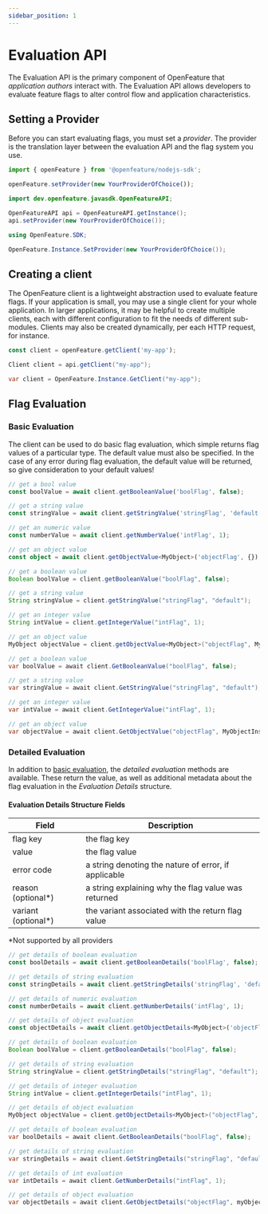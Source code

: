 ```yaml
---
sidebar_position: 1
---
```



# Evaluation API

The Evaluation API is the primary component of OpenFeature that _application authors_ interact with. The Evaluation API allows developers to evaluate feature flags to alter control flow and application characteristics.

## Setting a Provider

<!--- TODO: add link to provider doc when available -->

Before you can start evaluating flags, you must set a _provider_. The provider is the translation layer between the evaluation API and the flag system you use.

<Tabs groupId="code">
<TabItem value="js" label="Typescript">

```ts
import { openFeature } from '@openfeature/nodejs-sdk';

openFeature.setProvider(new YourProviderOfChoice());
```

</TabItem>
<TabItem value="java" label="Java">

```java
import dev.openfeature.javasdk.OpenFeatureAPI;

OpenFeatureAPI api = OpenFeatureAPI.getInstance();
api.setProvider(new YourProviderOfChoice());
```

</TabItem>
<TabItem value="csharp" label="C#">

```csharp
using OpenFeature.SDK;

OpenFeature.Instance.SetProvider(new YourProviderOfChoice());
```

</TabItem>
</Tabs>

## Creating a client

The OpenFeature client is a lightweight abstraction used to evaluate feature flags.
If your application is small, you may use a single client for your whole application. In larger applications, it may be helpful to create multiple clients,
each with different configuration to fit the needs of different sub-modules. Clients may also be created dynamically, per each HTTP request, for instance.

<Tabs groupId="code">
<TabItem value="js" label="Typescript">

```ts
const client = openFeature.getClient('my-app');
```

</TabItem>
<TabItem value="java" label="Java">

```java
Client client = api.getClient("my-app");
```

</TabItem>
<TabItem value="csharp" label="C#">

```csharp
var client = OpenFeature.Instance.GetClient("my-app");
```

</TabItem>
</Tabs>

## Flag Evaluation

### Basic Evaluation

The client can be used to do basic flag evaluation, which simple returns flag values of a particular type. The default value must also be specified.
In the case of any error during flag evaluation, the default value will be returned, so give consideration to your default values!

<Tabs groupId="code">
<TabItem value="js" label="Typescript">

```ts
// get a bool value
const boolValue = await client.getBooleanValue('boolFlag', false);

// get a string value
const stringValue = await client.getStringValue('stringFlag', 'default');

// get an numeric value
const numberValue = await client.getNumberValue('intFlag', 1);

// get an object value
const object = await client.getObjectValue<MyObject>('objectFlag', {});
```

</TabItem>
<TabItem value="java" label="Java">

```java
// get a boolean value
Boolean boolValue = client.getBooleanValue("boolFlag", false);

// get a string value
String stringValue = client.getStringValue("stringFlag", "default");

// get an integer value
String intValue = client.getIntegerValue("intFlag", 1);

// get an object value
MyObject objectValue = client.getObjectValue<MyObject>("objectFlag", MyObjectInstance);
```

</TabItem>
<TabItem value="csharp" label="C#">

```csharp
// get a boolean value
var boolValue = await client.GetBooleanValue("boolFlag", false);

// get a string value
var stringValue = await client.GetStringValue("stringFlag", "default");

// get an integer value
var intValue = await client.GetIntegerValue("intFlag", 1);

// get an object value
var objectValue = await client.GetObjectValue("objectFlag", MyObjectInstance);
```

</TabItem>
</Tabs>

### Detailed Evaluation

In addition to [basic evaluation](#basic-evaluation), the _detailed evaluation_ methods are available. These return the value, as well as additional metadata about the flag evaluation in the _Evaluation Details_ structure.

#### Evaluation Details Structure Fields

| Field                | Description                                          |
| -------------------- | ---------------------------------------------------- |
| flag key             | the flag key                                         |
| value                | the flag value                                       |
| error code           | a string denoting the nature of error, if applicable |
| reason (optional\*)  | a string explaining why the flag value was returned  |
| variant (optional\*) | the variant associated with the return flag value    |

\*Not supported by all providers

<Tabs groupId="code">
<TabItem value="js" label="Typescript">

```ts
// get details of boolean evaluation
const boolDetails = await client.getBooleanDetails('boolFlag', false);

// get details of string evaluation
const stringDetails = await client.getStringDetails('stringFlag', 'default');

// get details of numeric evaluation
const numberDetails = await client.getNumberDetails('intFlag', 1);

// get details of object evaluation
const objectDetails = await client.getObjectDetails<MyObject>('objectFlag', {});
```

</TabItem>
<TabItem value="java" label="Java">

```java
// get details of boolean evaluation
Boolean boolValue = client.getBooleanDetails("boolFlag", false);

// get details of string evaluation
String stringValue = client.getStringDetails("stringFlag", "default");

// get details of integer evaluation
String intValue = client.getIntegerDetails("intFlag", 1);

// get details of object evaluation
MyObject objectValue = client.getObjectDetails<MyObject>("objectFlag", myObjectDefaultInstance);
```

</TabItem>
<TabItem value="csharp" label="C#">

```csharp
// get details of boolean evaluation
var boolDetails = await client.GetBooleanDetails("boolFlag", false);

// get details of string evaluation
var stringDetails = await client.GetStringDetails("stringFlag", "default");

// get details of int evaluation
var intDetails = await client.GetNumberDetails("intFlag", 1);

// get details of object evaluation
var objectDetails = await client.GetObjectDetails("objectFlag", myObjectDefaultInstance);
```

</TabItem>
</Tabs>
